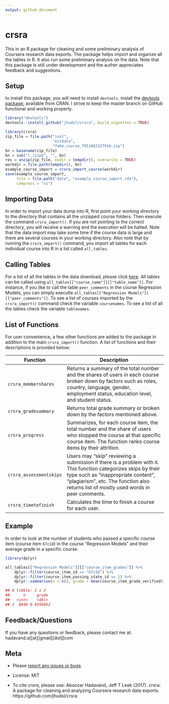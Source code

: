 ```yaml
---
output: github_document
---
```

# crsra

This in an R package for cleaning and some preliminary analysis of Coursera research data exports. The package helps import and organize all the tables in R. It also run some preliminary analysis on the data. Note that this package is still under development and the auther appreciates feedback and suggestions.

## Setup

to install this package, you will need to install `devtools`.
install the [devtools package](https://CRAN.R-project.org/package=devtools), available from CRAN. I strive to keep the master branch on GitHub functional and working properly.

```r
library("devtools")
devtools::install_github("jhudsl/crsra", build_vignettes = TRUE)
```

```r
library(crsra)
zip_file = file.path("inst", 
                     "extdata", 
                     "fake_course_7051862327916.zip")
bn = basename(zip_file)
bn = sub("[.]zip$", "", bn)
res = unzip(zip_file, exdir = tempdir(), overwrite = TRUE)
workdir = file.path(tempdir(), bn)
example_course_import = crsra_import_course(workdir)
save(example_course_import, 
     file = file.path("data", "example_course_import.rda"),
     compress = "xz")
```
<!-- ## Update -->

## Importing Data

In order to import your data dump into R, first point your working directory to the directory that contains all the unzipped course folders. Then execute the command `crsra_import()`. If you are not pointing to the correct directory, you will receive a warning and the execution will be halted. Note that the data import may take some time if the course data is large and there are several courses in your working directory. Also note that by running the `crsra_import()` command, you import all tables for each individual course into R in a list called `all_tables`.
<!--
In the data, you may find users who have taken multiple roles in a specific course. For instance, they may start as a "Browser" and end up as a "Learner." In order to have a better understanding of the data, you can filter data to keep only user's most recent role. In order to apply this, pass `crsra_import(rmd = TRUE)` instead to remove duplicate roles.
-->

## Calling Tables

For a list of all the tables in the data download, please click [here](https://github.com/jhudsl/crsra/blob/master/ListofTables.md). All tables can be called using `all_tables[["course_name"]][["table_name"]]`. For instance, if you like to call the table `peer_comments` in the course Regression Models, you can simply execulte `all_tables[["Regression Models"]][["peer_comments"]]`. To see a list of courses imported by the `crsra_import()` command check the variable `coursenames`. To see a list of all the tables check the variable `tablenames`.

## List of Functions

For user convenience, a few other functions are added to the package in addition to the main `crsra_import()` function. A list of functions and their descriptions is provided below:

| Function | Description |
|----------|-------------------------------------------------------------------|
| `crsra_membershares` | Returns a summary of the total number and the shares of users in each course broken down by factors such as roles, country, language, gender, employment status, education level, and student status. |
| `crsra_gradesummary` | Returns total grade summary or broken down by the factors mentioned above. |
| `crsra_progress` | Summarizes, for each course item, the total number and the share of users who stopped the course at that specific course item. The function ranks course items by their attrition. |
| `crsra_assessmentskips` | Users may "skip" reviewing a submission if there is a problem with it. This function categorizes skips by their type such as "inappropriate content", "plagiarism", etc. The function also returns list of mostly used words in peer comments. |
| `crsra_timetofinish` | Calculates the time to finish a course for each user. |

## Example

In order to look at the number of students who passed a specific course item (course item `67c1O`) in the course "Regression Models" and their average grade in a specific course.

```r
library(dplyr)

all_tables[["Regression Models"]][["course_item_grades"]] %>%
    dplyr::filter(course_item_id == "67c1O") %>% 
    dplyr::filter(course_item_passing_state_id == 2) %>% 
    dplyr::summarise(n = n(), grade = mean(course_item_grade_verified))

## A tibble: 1 x 2
##      n     grade
##   <int>    <dbl>
## 1  8640 0.9556052
```

<!--- ## Common mistakes --->

## Feedback/Questions

If you have any questions or feedback, please contact me at: hadavand.a[[at]]gmail[[dot]]com

## Meta
-   Please [report any issues or bugs](https://github.com/jhudsl/crsra/issues).

-   License: MIT

-   To cite *crsra*, please use: Aboozar Hadavand, Jeff T Leek (2017). crsra: A package for cleaning and analyzing Coursera research data exports. https://github.com/jhudsl/crsra

